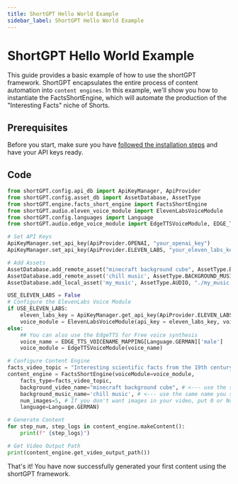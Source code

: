 ```yaml
---
title: ShortGPT Hello World Example
sidebar_label: ShortGPT Hello World Example
---
```

# ShortGPT Hello World Example

This guide provides a basic example of how to use the shortGPT framework. ShortGPT encapsulates the entire process of content automation into `content engines`. In this example, we'll show you how to instantiate the FactsShortEngine, which will automate the production of the "Interesting Facts" niche of Shorts.

## Prerequisites

Before you start, make sure you have [followed the installation steps](./how-to-install) and have your API keys ready.

## Code

```python
from shortGPT.config.api_db import ApiKeyManager, ApiProvider
from shortGPT.config.asset_db import AssetDatabase, AssetType
from shortGPT.engine.facts_short_engine import FactsShortEngine
from shortGPT.audio.eleven_voice_module import ElevenLabsVoiceModule
from shortGPT.config.languages import Language
from shortGPT.audio.edge_voice_module import EdgeTTSVoiceModule, EDGE_TTS_VOICENAME_MAPPING

# Set API Keys
ApiKeyManager.set_api_key(ApiProvider.OPENAI, "your_openai_key")
ApiKeyManager.set_api_key(ApiProvider.ELEVEN_LABS, "your_eleven_labs_key")

# Add Assets
AssetDatabase.add_remote_asset("minecraft background cube", AssetType.BACKGROUND_VIDEO, "https://www.youtube.com/watch?v=Pt5_GSKIWQM")
AssetDatabase.add_remote_asset('chill music', AssetType.BACKGROUND_MUSIC, "https://www.youtube.com/watch?v=uUu1NcSHg2E")
AssetDatabase.add_local_asset('my_music', AssetType.AUDIO, "./my_music.wav")

USE_ELEVEN_LABS = False
# Configure the ElevenLabs Voice Module
if USE_ELEVEN_LABS:
    eleven_labs_key = ApiKeyManager.get_api_key(ApiProvider.ELEVEN_LABS)
    voice_module = ElevenLabsVoiceModule(api_key = eleven_labs_key, voiceName="Chris")
else:
    ## You can also use the EdgeTTS for Free voice synthesis
    voice_name = EDGE_TTS_VOICENAME_MAPPING[Language.GERMAN]['male']
    voice_module = EdgeTTSVoiceModule(voice_name)

# Configure Content Engine
facts_video_topic = "Interesting scientific facts from the 19th century"
content_engine = FactsShortEngine(voiceModule=voice_module,
    facts_type=facts_video_topic,
    background_video_name="minecraft background cube", # <--- use the same name you saved in  the AssetDatabase
    background_music_name='chill music', # <--- use the same name you saved in  the AssetDatabase
    num_images=5, # If you don't want images in your video, put 0 or None
    language=Language.GERMAN)

# Generate Content
for step_num, step_logs in content_engine.makeContent():
    print(f" {step_logs}")

# Get Video Output Path
print(content_engine.get_video_output_path())
```

That's it! You have now successfully generated your first content using the shortGPT framework.
